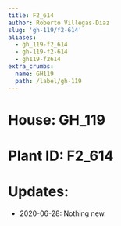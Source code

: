```yaml
---
title: F2_614
author: Roberto Villegas-Diaz
slug: 'gh-119/f2-614'
aliases:
  - gh_119-f2_614
  - gh-119-f2-614
  - gh119-f2614
extra_crumbs:
  name: GH119
  path: /label/gh-119
---
```


# **House**: GH_119
# **Plant ID**: F2_614
# **Updates**: 
 - 2020-06-28: Nothing new.
